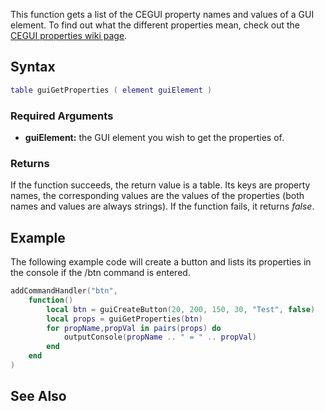 {{Client function}}

This function gets a list of the CEGUI property names and values of a GUI element. To find out what the different properties mean, check out the [http://www.cegui.org.uk/wiki/index.php/SetProperty_(WindowsLook) CEGUI properties wiki page].

==Syntax==
<syntaxhighlight lang="lua">
table guiGetProperties ( element guiElement )
</syntaxhighlight>

===Required Arguments===
*'''guiElement:''' the GUI element you wish to get the properties of.

===Returns===
If the function succeeds, the return value is a table. Its keys are property names, the corresponding values are the values of the properties (both names and values are always strings). If the function fails, it returns ''false''.

==Example==
The following example code will create a button and lists its properties in the console if the /btn command is entered.

<syntaxhighlight lang="lua">
addCommandHandler("btn",
    function()
        local btn = guiCreateButton(20, 200, 150, 30, "Test", false)
        local props = guiGetProperties(btn)
        for propName,propVal in pairs(props) do
            outputConsole(propName .. " = " .. propVal)
        end
    end
)
</syntaxhighlight>

==See Also==
{{GUI functions}}